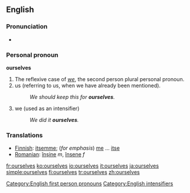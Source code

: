 ==English==

{{rank|offer|promise|obliged|911|ourselves|pale|happiness|religion}}

===Pronunciation===
*{{audio|en-us-ourselves.ogg|Audio (US)}}

===Personal pronoun===
'''ourselves'''
# The reflexive case of ''[[we]]'', the second person plural personal pronoun.
# us (referring to us, when we have already been mentioned).
#:''We should keep this for '''ourselves'''.'' 
# we (used as an intensifier)
#:''We did it '''ourselves'''.''

===Translations===
{{top}}
*[[Finnish]]: [[itsemme]]; (''for emphasis'') [[me#Finnish|me]] ... [[itse]]
* [[Romanian]]: [[înşine]] ''m'', [[însene]] ''f''
{{bottom}}

[[Category:English first person pronouns]]
[[Category:English intensifiers]]

[[fr:ourselves]]
[[ko:ourselves]]
[[io:ourselves]]
[[it:ourselves]]
[[ja:ourselves]]
[[simple:ourselves]]
[[fi:ourselves]]
[[tr:ourselves]]
[[zh:ourselves]]